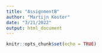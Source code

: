 ```yaml
---
title: "AssignmentB"
author: "Martijn Koster"
date: "3/21/2022"
output: html_document
---
```


```r
knitr::opts_chunk$set(echo = TRUE)
```


